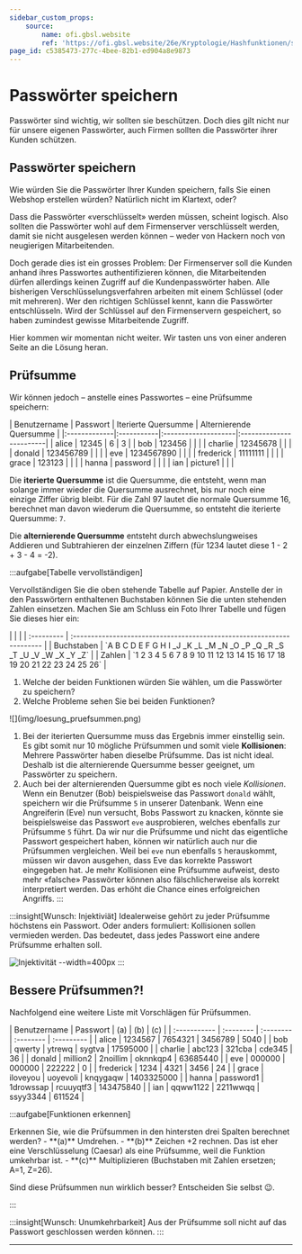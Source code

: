 ```yaml
---
sidebar_custom_props:
    source:
        name: ofi.gbsl.website
        ref: 'https://ofi.gbsl.website/26e/Kryptologie/Hashfunktionen/save-passwords'
page_id: c5385473-277c-4bee-82b1-ed904a8e9873
---
```


# Passwörter speichern

Passwörter sind wichtig, wir sollten sie beschützen. Doch dies gilt nicht nur für unsere eigenen Passwörter, auch Firmen sollten die Passwörter ihrer Kunden schützen.

## Passwörter speichern

Wie würden Sie die Passwörter Ihrer Kunden speichern, falls Sie einen Webshop erstellen würden? Natürlich nicht im Klartext, oder?

Dass die Passwörter «verschlüsselt» werden müssen, scheint logisch. Also sollten die Passwörter wohl auf dem Firmenserver verschlüsselt werden, damit sie nicht ausgelesen werden können – weder von Hackern noch von neugierigen Mitarbeitenden.

Doch gerade dies ist ein grosses Problem: Der Firmenserver soll die Kunden anhand ihres Passwortes authentifizieren können, die Mitarbeitenden dürfen allerdings keinen Zugriff auf die Kundenpasswörter haben. Alle bisherigen Verschlüsselungsverfahren arbeiten mit einem Schlüssel (oder mit mehreren). Wer den richtigen Schlüssel kennt, kann die Passwörter entschlüsseln. Wird der Schlüssel auf den Firmenservern gespeichert, so haben zumindest gewisse Mitarbeitende Zugriff.

Hier kommen wir momentan nicht weiter. Wir tasten uns von einer anderen Seite an die Lösung heran.

## Prüfsumme

Wir können jedoch – anstelle eines Passwortes – eine Prüfsumme speichern:

<div className="slim-table">
    | Benutzername | Passwort | Iterierte Quersumme | Alternierende Quersumme |
    |:-------------|:-----------|:--------------------|:------------------------| | alice | 12345 | 6 | 3 | |
    bob | 123456 | | | | charlie | 12345678 | | | | donald | 123456789 | | | | eve | 1234567890 | | | |
    frederick | 11111111 | | | | grace | 123123 | | | | hanna | password | | | | ian | picture1 | | |
</div>

Die **iterierte Quersumme** ist die Quersumme, die entsteht, wenn man solange immer wieder die Quersumme ausrechnet, bis nur noch eine einzige Ziffer übrig bleibt. Für die Zahl 97 lautet die normale Quersumme 16, berechnet man davon wiederum die Quersumme, so entsteht die iterierte Quersumme: `7`.

Die **alternierende Quersumme** entsteht durch abwechslungweises Addieren und Subtrahieren der einzelnen Ziffern (für 1234 lautet diese 1 - 2 + 3 - 4 = -2).

:::aufgabe[Tabelle vervollständigen]

<TaskState id="9c2b620d-d38d-4783-9662-042420cdcd40" />

Vervollständigen Sie die oben stehende Tabelle auf Papier. Anstelle der in den Passwörtern enthaltenen Buchstaben können Sie die unten stehenden Zahlen einsetzen. Machen Sie am Schluss ein Foto Ihrer Tabelle und fügen Sie dieses hier ein:

<QuillV2 id="1f008e64-69d8-4fd2-9107-01aaf56dc776" />

<div className="slim-table no-table-header">
    | | | | :--------- | :--------------------------------------------------------------------- | | Buchstaben
    | `A B C D E F G H I _J _K _L _M _N _O _P _Q _R _S _T _U _V _W _X _Y _Z` | | Zahlen | `1 2 3 4 5 6 7 8 9
    10 11 12 13 14 15 16 17 18 19 20 21 22 23 24 25 26` |
</div>

1. Welche der beiden Funktionen würden Sie wählen, um die Passwörter zu speichern?
2. Welche Probleme sehen Sie bei beiden Funktionen?

<QuillV2 id="2d3b6bd7-eec9-4be4-b44e-cfb8f5d7187b" />

<Solution id="61ae41a7-126a-4889-a428-4f2e4ff8313d">
![](img/loesung_pruefsummen.png)

1. Bei der iterierten Quersumme muss das Ergebnis immer einstellig sein. Es gibt somit nur 10 mögliche Prüfsummen und somit viele **Kollisionen**: Mehrere Passwörter haben dieselbe Prüfsumme. Das ist nicht ideal. Deshalb ist die alternierende Quersumme besser geeignet, um Passwörter zu speichern.
2. Auch bei der alternierenden Quersumme gibt es noch viele _Kollisionen_. Wenn ein Benutzer (Bob) beispielsweise das Passwort `donald` wählt, speichern wir die Prüfsumme `5` in unserer Datenbank. Wenn eine Angreiferin (Eve) nun versucht, Bobs Passwort zu knacken, könnte sie beispielsweise das Passwort `eve` ausprobieren, welches ebenfalls zur Prüfsumme `5` führt. Da wir nur die Prüfsumme und nicht das eigentliche Passwort gespeichert haben, können wir natürlich auch nur die Prüfsummen vergleichen. Weil bei `eve` nun ebenfalls `5` herauskommt, müssen wir davon ausgehen, dass Eve das korrekte Passwort eingegeben hat. Je mehr Kollisionen eine Prüfsumme aufweist, desto mehr «falsche» Passwörter können also fälschlicherweise als korrekt interpretiert werden. Das erhöht die Chance eines erfolgreichen Angriffs.
    </Solution>
:::

:::insight[Wunsch: Injektiviät] Idealerweise gehört zu jeder Prüfsumme höchstens ein Passwort. Oder anders formuliert: Kollisionen sollen vermieden werden. Das bedeutet, dass jedes Passwort eine andere Prüfsumme erhalten soll.

![Injektivität --width=400px](img/injective.png) :::

## Bessere Prüfsummen?!

Nachfolgend eine weitere Liste mit Vorschlägen für Prüfsummen.

<div className="slim-table">
    | Benutzername | Passwort | (a) | (b) | (c) | | :----------- | :-------- | :-------- | :-------- |
    :--------- | | alice | 1234567 | 7654321 | 3456789 | 5040 | | bob | qwerty | ytrewq | sygtva | 17595000 |
    | charlie | abc123 | 321cba | cde345 | 36 | | donald | million2 | 2noillim | oknnkqp4 | 63685440 | | eve |
    000000 | 000000 | 222222 | 0 | | frederick | 1234 | 4321 | 3456 | 24 | | grace | iloveyou | uoyevoli |
    knqygaqw | 1403325000 | | hanna | password1 | 1drowssap | rcuuyqtf3 | 143475840 | | ian | qqww1122 |
    2211wwqq | ssyy3344 | 611524 |
</div>

:::aufgabe[Funktionen erkennen]

<TaskState id="5475e99e-53cd-4dba-97f8-928e6d20e443" />
Erkennen Sie, wie die Prüfsummen in den hintersten drei Spalten berechnet werden?

<QuillV2 id="4d4d0e4f-16e9-4065-843d-c80f43a0f5f4" />

<Solution id="51fa6805-f47a-4314-b2c4-1ebaa81b3622">
- **(a)** Umdrehen.
- **(b)** Zeichen +2 rechnen. Das ist eher eine Verschlüsselung (Caesar) als eine Prüfsumme, weil die Funktion umkehrbar ist.
- **(c)** Multiplizieren (Buchstaben mit Zahlen ersetzen; A=1, Z=26).

Sind diese Prüfsummen nun wirklich besser? Entscheiden Sie selbst 😉.

</Solution>
:::

:::insight[Wunsch: Unumkehrbarkeit] Aus der Prüfsumme soll nicht auf das Passwort geschlossen werden können. :::

---
